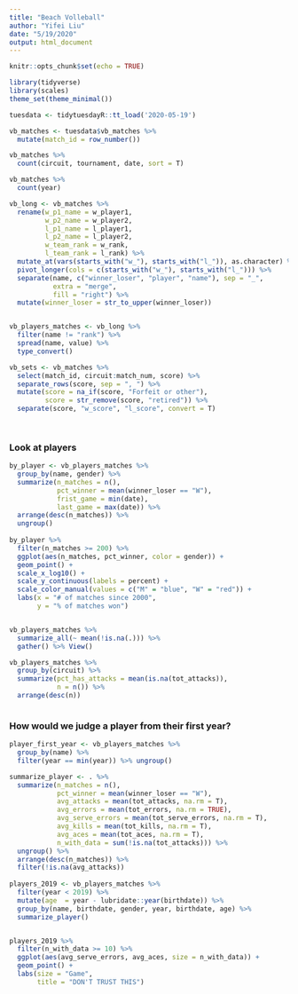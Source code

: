 ```yaml
---
title: "Beach Volleball"
author: "Yifei Liu"
date: "5/19/2020"
output: html_document
---
```


```r
knitr::opts_chunk$set(echo = TRUE)
```

```r

library(tidyverse)
library(scales)
theme_set(theme_minimal())

tuesdata <- tidytuesdayR::tt_load('2020-05-19')

vb_matches <- tuesdata$vb_matches %>%
  mutate(match_id = row_number())
```


```r

vb_matches %>%
  count(circuit, tournament, date, sort = T)

vb_matches %>%
  count(year)


```


```r

vb_long <- vb_matches %>%
  rename(w_p1_name = w_player1,
         w_p2_name = w_player2,
         l_p1_name = l_player1,
         l_p2_name = l_player2,
         w_team_rank = w_rank,
         l_team_rank = l_rank) %>%
  mutate_at(vars(starts_with("w_"), starts_with("l_")), as.character) %>%
  pivot_longer(cols = c(starts_with("w_"), starts_with("l_"))) %>% 
  separate(name, c("winner_loser", "player", "name"), sep = "_",
           extra = "merge",
           fill = "right") %>%
  mutate(winner_loser = str_to_upper(winner_loser))


vb_players_matches <- vb_long %>%
  filter(name != "rank") %>%
  spread(name, value) %>%
  type_convert()


```


```r

vb_sets <- vb_matches %>% 
  select(match_id, circuit:match_num, score) %>%
  separate_rows(score, sep = ", ") %>%
  mutate(score = na_if(score, "Forfeit or other"),
         score = str_remove(score, "retired")) %>%
  separate(score, "w_score", "l_score", convert = T)
  



```

### Look at players

```r

by_player <- vb_players_matches %>%
  group_by(name, gender) %>%
  summarize(n_matches = n(),
            pct_winner = mean(winner_loser == "W"),
            frist_game = min(date),
            last_game = max(date)) %>%
  arrange(desc(n_matches)) %>%
  ungroup()
  
by_player %>%
  filter(n_matches >= 200) %>%
  ggplot(aes(n_matches, pct_winner, color = gender)) +
  geom_point() +
  scale_x_log10() +
  scale_y_continuous(labels = percent) +
  scale_color_manual(values = c("M" = "blue", "W" = "red")) +
  labs(x = "# of matches since 2000",
       y = "% of matches won")


vb_players_matches %>%
  summarize_all(~ mean(!is.na(.))) %>%
  gather() %>% View()


```



```r

vb_players_matches %>%
  group_by(circuit) %>%
  summarize(pct_has_attacks = mean(is.na(tot_attacks)),
            n = n()) %>%
  arrange(desc(n))



```


### How would we judge a player from their first year?

```r

player_first_year <- vb_players_matches %>%
  group_by(name) %>%
  filter(year == min(year)) %>% ungroup()

summarize_player <- . %>%
  summarize(n_matches = n(),
            pct_winner = mean(winner_loser == "W"),
            avg_attacks = mean(tot_attacks, na.rm = T),
            avg_errors = mean(tot_errors, na.rm = TRUE),
            avg_serve_errors = mean(tot_serve_errors, na.rm = T),
            avg_kills = mean(tot_kills, na.rm = T),
            avg_aces = mean(tot_aces, na.rm = T),
            n_with_data = sum(!is.na(tot_attacks))) %>%
  ungroup() %>%
  arrange(desc(n_matches)) %>%
  filter(!is.na(avg_attacks))
  
players_2019 <- vb_players_matches %>%
  filter(year < 2019) %>%
  mutate(age  = year - lubridate::year(birthdate)) %>%
  group_by(name, birthdate, gender, year, birthdate, age) %>%
  summarize_player()



```

```r
players_2019 %>%
  filter(n_with_data >= 10) %>%
  ggplot(aes(avg_serve_errors, avg_aces, size = n_with_data)) +
  geom_point() +
  labs(size = "Game",
       title = "DON'T TRUST THIS")

```







